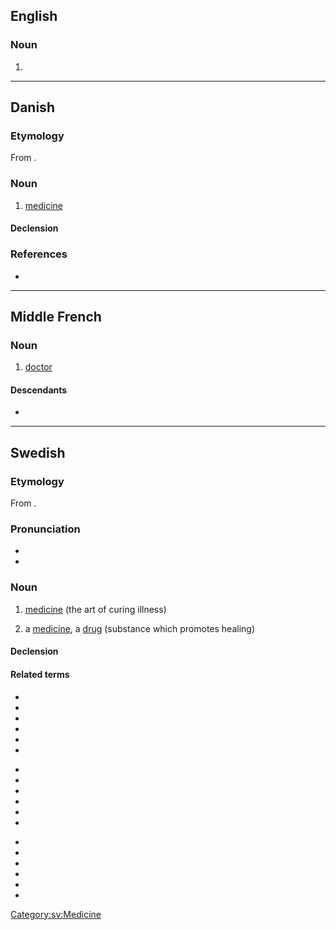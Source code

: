 ==English==

===Noun===
{{en-noun}}

# {{obsolete form of|medicine|lang=en}}

----

==Danish==

===Etymology===
From {{der|da|la|medicīnus}}.

===Noun===
{{da-noun|en|er}}

# [[medicine]]

====Declension====
{{da-noun-infl|en|er}}

===References===
* {{R:Den Danske Ordbog}}

----

==Middle French==

===Noun===
{{frm-noun|m}}

# [[doctor]] {{gloss|medical professional}}

====Descendants====
* {{desc|fr|médecin}}

----

==Swedish==

===Etymology===
From {{der|sv|la|medicīna}}.

===Pronunciation===
* {{IPA|/mɛdɪˈsiːn/|lang=sv}}
* {{audio|Sv-medicin.ogg|Audio|lang=sv}}

===Noun===
{{sv-noun|c}}

# {{lb|sv|uncountable}} [[medicine]] (the art of curing illness)
# a [[medicine]], a [[drug]] (substance which promotes healing)

====Declension====
{{sv-infl-noun-c-er}}

====Related terms====
{{top2}}
* {{l|sv|allmänmedicin}}
* {{l|sv|alternativmedicin}}
* {{l|sv|biomedicin}}
* {{l|sv|folkmedicin}}
* {{l|sv|internmedicin}}
* {{l|sv|livmedikus}}
{{mid3}}
* {{l|sv|medicinalråd}}
* {{l|sv|medicinalväxt}}
* {{l|sv|medicinare}}
* {{l|sv|medicinera}}
* {{l|sv|medicinering}}
* {{l|sv|medicinsk}}
{{mid3}}
* {{l|sv|medicinstudium}}
* {{l|sv|medicinteknisk}}
* {{l|sv|medikus}}
* {{l|sv|rättsmedicin}}
* {{l|sv|skolmedicin}}
* {{l|sv|veterinärmedicin}}
{{bottom}}

[[Category:sv:Medicine]]